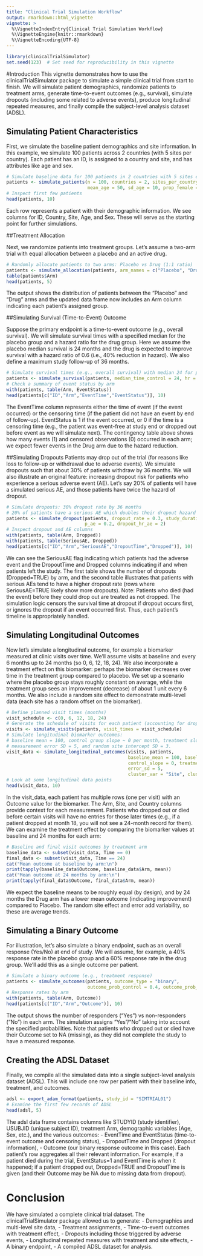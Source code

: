 ```yaml
---
title: "Clinical Trial Simulation Workflow"
output: rmarkdown::html_vignette
vignette: >
  %\VignetteIndexEntry{Clinical Trial Simulation Workflow}
  %\VignetteEngine{knitr::rmarkdown}
  %\VignetteEncoding{UTF-8}
---
```


```r
library(clinicalTrialSimulator)
set.seed(123)  # Set seed for reproducibility in this vignette
```

#Introduction
This vignette demonstrates how to use the clinicalTrialSimulator package to simulate a simple clinical trial from start to finish. We will simulate patient demographics, randomize patients to treatment arms, generate time-to-event outcomes (e.g., survival), simulate dropouts (including some related to adverse events), produce longitudinal repeated measures, and finally compile the subject-level analysis dataset (ADSL).

## Simulating Patient Characteristics

First, we simulate the baseline patient demographics and site information. In this example, we simulate 100 patients across 2 countries (with 5 sites per country). Each patient has an ID, is assigned to a country and site, and has attributes like age and sex.

```r

# Simulate baseline data for 100 patients in 2 countries with 5 sites each
patients <- simulate_patients(n = 100, countries = 2, sites_per_country = 5,
                              mean_age = 50, sd_age = 10, prop_female = 0.5)
# Inspect first few patients
head(patients, 10)
```

Each row represents a patient with their demographic information. We see columns for ID, Country, Site, Age, and Sex. These will serve as the starting point for further simulations.

##Treatment Allocation

Next, we randomize patients into treatment groups. Let's assume a two-arm trial with equal allocation between a placebo and an active drug.

```r
# Randomly allocate patients to two arms: Placebo vs Drug (1:1 ratio)
patients <- simulate_allocation(patients, arm_names = c("Placebo", "Drug"), ratio = c(1, 1))
table(patients$Arm)
head(patients, 5)
```


The output shows the distribution of patients between the "Placebo" and "Drug" arms and the updated data frame now includes an Arm column indicating each patient's assigned group.

##Simulating Survival (Time-to-Event) Outcome

Suppose the primary endpoint is a time-to-event outcome (e.g., overall survival). We will simulate survival times with a specified median for the placebo group and a hazard ratio for the drug group. Here we assume the placebo median survival is 24 months and the drug is expected to improve survival with a hazard ratio of 0.6 (i.e., 40% reduction in hazard). We also define a maximum study follow-up of 36 months.

```r
# Simulate survival times (e.g., overall survival) with median 24 for placebo and HR 0.6 for drug
patients <- simulate_survival(patients, median_time_control = 24, hr = 0.6, study_duration = 36)
# Check a summary of event status by arm
with(patients, table(Arm, EventStatus))
head(patients[c("ID","Arm","EventTime","EventStatus")], 10)
```


The EventTime column represents either the time of event (if the event occurred) or the censoring time (if the patient did not have an event by end of follow-up). EventStatus is 1 if the event occurred, or 0 if the time is a censoring time (e.g., the patient was event-free at study end or dropped out before event as we will simulate next). The contingency table above shows how many events (1) and censored observations (0) occurred in each arm; we expect fewer events in the Drug arm due to the hazard reduction.

##Simulating Dropouts
Patients may drop out of the trial (for reasons like loss to follow-up or withdrawal due to adverse events). We simulate dropouts such that about 30% of patients withdraw by 36 months. We will also illustrate an original feature: increasing dropout risk for patients who experience a serious adverse event (AE). Let's say 20% of patients will have a simulated serious AE, and those patients have twice the hazard of dropout.

```r

# Simulate dropouts: 30% dropout rate by 36 months
# 20% of patients have a serious AE which doubles their dropout hazard
patients <- simulate_dropout(patients, dropout_rate = 0.3, study_duration = 36,
                             p_ae = 0.2, dropout_hr_ae = 2)
# Inspect dropout and AE columns
with(patients, table(Arm, Dropped))
with(patients, table(SeriousAE, Dropped))
head(patients[c("ID","Arm","SeriousAE","DropoutTime","Dropped")], 10)
```

We can see the SeriousAE flag indicating which patients had the adverse event and the DropoutTime and Dropped columns indicating if and when patients left the study. The first table shows the number of dropouts (Dropped=TRUE) by arm, and the second table illustrates that patients with serious AEs tend to have a higher dropout rate (rows where SeriousAE=TRUE likely show more dropouts). Note: Patients who died (had the event) before they could drop out are treated as not dropped. The simulation logic censors the survival time at dropout if dropout occurs first, or ignores the dropout if an event occurred first. Thus, each patient's timeline is appropriately handled.


## Simulating Longitudinal Outcomes

Now let's simulate a longitudinal outcome, for example a biomarker measured at clinic visits over time. We'll assume visits at baseline and every 6 months up to 24 months (so 0, 6, 12, 18, 24). We also incorporate a treatment effect on this biomarker: perhaps the biomarker decreases over time in the treatment group compared to placebo. We set up a scenario where the placebo group stays roughly constant on average, while the treatment group sees an improvement (decrease) of about 1 unit every 6 months. We also include a random site effect to demonstrate multi-level data (each site has a random offset on the biomarker).

```r

# Define planned visit times (months)
visit_schedule <- c(0, 6, 12, 18, 24)
# Generate the schedule of visits for each patient (accounting for dropouts and deaths)
visits <- simulate_visits(patients, visit_times = visit_schedule)
# Simulate longitudinal biomarker outcomes:
# baseline mean = 100, control group slope ~ 0 per month, treatment slope = -0.2 per month (improvement),
# measurement error SD = 5, and random site intercept SD = 3.
visit_data <- simulate_longitudinal_outcomes(visits, patients,
                                             baseline_mean = 100, baseline_sd = 10,
                                             control_slope = 0, treatment_slope = -0.2,
                                             error_sd = 5,
                                             cluster_var = "Site", cluster_effect_sd = 3)
# Look at some longitudinal data points
head(visit_data, 10)
```

In the visit_data, each patient has multiple rows (one per visit) with an Outcome value for the biomarker. The Arm, Site, and Country columns provide context for each measurement. Patients who dropped out or died before certain visits will have no entries for those later times (e.g., if a patient dropped at month 18, you will not see a 24-month record for them). We can examine the treatment effect by comparing the biomarker values at baseline and 24 months for each arm:

```r

# Baseline and final visit outcomes by treatment arm
baseline_data <- subset(visit_data, Time == 0)
final_data <- subset(visit_data, Time == 24)
cat("Mean outcome at baseline by arm:\n")
print(tapply(baseline_data$Outcome, baseline_data$Arm, mean))
cat("Mean outcome at 24 months by arm:\n")
print(tapply(final_data$Outcome, final_data$Arm, mean))
```

We expect the baseline means to be roughly equal (by design), and by 24 months the Drug arm has a lower mean outcome (indicating improvement) compared to Placebo. The random site effect and error add variability, so these are average trends.

## Simulating a Binary Outcome

For illustration, let's also simulate a binary endpoint, such as an overall response (Yes/No) at end of study. We will assume, for example, a 40% response rate in the placebo group and a 60% response rate in the drug group. We'll add this as a single outcome per patient.

```r

# Simulate a binary outcome (e.g., treatment response)
patients <- simulate_outcomes(patients, outcome_type = "binary",
                              outcome_prob_control = 0.4, outcome_prob_treatment = 0.6)
# Response rates by arm
with(patients, table(Arm, Outcome))
head(patients[c("ID","Arm","Outcome")], 10)
```

The output shows the number of responders ("Yes") vs non-responders ("No") in each arm. The simulation assigns "Yes"/"No" taking into account the specified probabilities. Note that patients who dropped out or died have their Outcome set to NA (missing), as they did not complete the study to have a measured response.

## Creating the ADSL Dataset

Finally, we compile all the simulated data into a single subject-level analysis dataset (ADSL). This will include one row per patient with their baseline info, treatment, and outcomes.

```r

adsl <- export_adam_format(patients, study_id = "SIMTRIAL01")
# Examine the first few records of ADSL
head(adsl, 5)
```


The adsl data frame contains columns like STUDYID (study identifier), USUBJID (unique subject ID), treatment Arm, demographic variables (Age, Sex, etc.), and the various outcomes:
- EventTime and EventStatus (time-to-event outcome and censoring status),
- DropoutTime and Dropped (dropout information),
- Outcome (our binary response outcome in this case).
Each patient’s row aggregates all their relevant information. For example, if a patient died during the trial, EventStatus=1 and EventTime is when it happened; if a patient dropped out, Dropped=TRUE and DropoutTime is given (and their Outcome may be NA due to missing data from dropout).

# Conclusion
We have simulated a complete clinical trial dataset. The clinicalTrialSimulator package allowed us to generate:
- Demographics and multi-level site data,
- Treatment assignments,
- Time-to-event outcomes with treatment effect,
- Dropouts including those triggered by adverse events,
- Longitudinal repeated measures with treatment and site effects,
- A binary endpoint,
- A compiled ADSL dataset for analysis.

